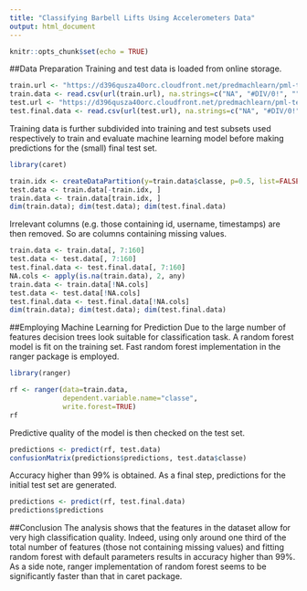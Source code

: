 ---
title: "Classifying Barbell Lifts Using Accelerometers Data"
output: html_document
---

```{r setup, include=FALSE}
knitr::opts_chunk$set(echo = TRUE)
```

##Data Preparation
Training and test data is loaded from online storage.
```{r}
train.url <- "https://d396qusza40orc.cloudfront.net/predmachlearn/pml-training.csv"
train.data <- read.csv(url(train.url), na.strings=c("NA", "#DIV/0!", ""))
test.url <- "https://d396qusza40orc.cloudfront.net/predmachlearn/pml-testing.csv"
test.final.data <- read.csv(url(test.url), na.strings=c("NA", "#DIV/0!", ""))
```
Training data is further subdivided into training and test subsets used respectively to train and evaluate machine learning model before making predictions for the (small) final test set.
```{r, warning=FALSE}
library(caret)

train.idx <- createDataPartition(y=train.data$classe, p=0.5, list=FALSE)
test.data <- train.data[-train.idx, ]
train.data <- train.data[train.idx, ]
dim(train.data); dim(test.data); dim(test.final.data)
```
Irrelevant columns (e.g. those containing id, username, timestamps) are then removed. So are columns containing missing values.
```{r}
train.data <- train.data[, 7:160]
test.data <- test.data[, 7:160]
test.final.data <- test.final.data[, 7:160]
NA.cols <- apply(is.na(train.data), 2, any)
train.data <- train.data[!NA.cols]
test.data <- test.data[!NA.cols]
test.final.data <- test.final.data[!NA.cols]
dim(train.data); dim(test.data); dim(test.final.data)
```

##Employing Machine Learning for Prediction
Due to the large number of features decision trees look suitable for classification task. A random forest model is fit on the training set. Fast random forest implementation in the ranger package is employed.
```{r, warning=FALSE}
library(ranger)

rf <- ranger(data=train.data,
             dependent.variable.name="classe",
             write.forest=TRUE)
rf
```
Predictive quality of the model is then checked on the test set.
```{r}
predictions <- predict(rf, test.data)
confusionMatrix(predictions$predictions, test.data$classe)
```
Accuracy higher than 99% is obtained. As a final step, predictions for the initial test set are generated.
```{r}
predictions <- predict(rf, test.final.data)
predictions$predictions
```

##Conclusion
The analysis shows that the features in the dataset allow for very high classification quality. Indeed, using only around one third of the total number of features (those not containing missing values) and fitting random forest with default parameters results in accuracy higher than 99%. As a side note, ranger implementation of random forest seems to be significantly faster than that in caret package.